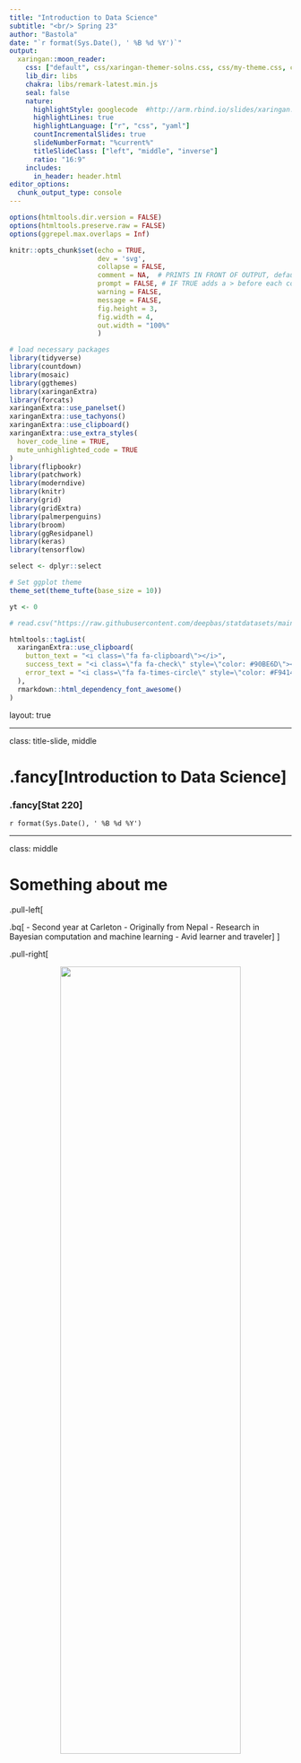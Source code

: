 ```yaml
---
title: "Introduction to Data Science"
subtitle: "<br/> Spring 23"
author: "Bastola"
date: "`r format(Sys.Date(), ' %B %d %Y')`"
output:
  xaringan::moon_reader:
    css: ["default", css/xaringan-themer-solns.css, css/my-theme.css, css/my-font.css]
    lib_dir: libs
    chakra: libs/remark-latest.min.js
    seal: false
    nature:
      highlightStyle: googlecode  #http://arm.rbind.io/slides/xaringan.html#77 # idea, magula
      highlightLines: true
      highlightLanguage: ["r", "css", "yaml"]
      countIncrementalSlides: true
      slideNumberFormat: "%current%"
      titleSlideClass: ["left", "middle", "inverse"]
      ratio: "16:9"
    includes:
      in_header: header.html
editor_options: 
  chunk_output_type: console
---
```


```r
options(htmltools.dir.version = FALSE)
options(htmltools.preserve.raw = FALSE)
options(ggrepel.max.overlaps = Inf)

knitr::opts_chunk$set(echo = TRUE, 
                      dev = 'svg',
                      collapse = FALSE, 
                      comment = NA,  # PRINTS IN FRONT OF OUTPUT, default is '##' which comments out output
                      prompt = FALSE, # IF TRUE adds a > before each code input
                      warning = FALSE, 
                      message = FALSE,
                      fig.height = 3, 
                      fig.width = 4,
                      out.width = "100%"
                      )

# load necessary packages
library(tidyverse)
library(countdown)
library(mosaic)
library(ggthemes)
library(xaringanExtra)
library(forcats)
xaringanExtra::use_panelset()
xaringanExtra::use_tachyons()
xaringanExtra::use_clipboard()
xaringanExtra::use_extra_styles(
  hover_code_line = TRUE,         
  mute_unhighlighted_code = TRUE  
)
library(flipbookr)
library(patchwork)
library(moderndive)
library(knitr)
library(grid)
library(gridExtra)
library(palmerpenguins)
library(broom)
library(ggResidpanel)
library(keras)
library(tensorflow)

select <- dplyr::select

# Set ggplot theme
theme_set(theme_tufte(base_size = 10))

yt <- 0

# read.csv("https://raw.githubusercontent.com/deepbas/statdatasets/main/agstrat.csv")

```


```r
htmltools::tagList(
  xaringanExtra::use_clipboard(
    button_text = "<i class=\"fa fa-clipboard\"></i>",
    success_text = "<i class=\"fa fa-check\" style=\"color: #90BE6D\"></i>",
    error_text = "<i class=\"fa fa-times-circle\" style=\"color: #F94144\"></i>"
  ),
  rmarkdown::html_dependency_font_awesome()
)
```


layout: true
  
---

class: title-slide, middle

# .fancy[Introduction to Data Science]

### .fancy[Stat 220]

`r format(Sys.Date(), ' %B %d %Y')`

---

class: middle

# Something about me

.pull-left[

.bq[
- Second year at Carleton
- Originally from Nepal
- Research in Bayesian computation and machine learning
- Avid learner and traveler
]
]

.pull-right[


<center>
<img src="images/austria.jpg" width="80%" height="60%"> <br>
<a>On top of Nordkette in Innsbruck, Austria</a>
</center>


]

---

class: middle

# What is data science?

.bql[
Data science is the application of **computational** and **statistical** techniques to gain insight into some problem in the real world
]

<!-- Data science is an exciting discipline that allows you to turn raw data into understanding, insight, and knowledge. -->

$$
\begin{align*}
\text{Data Science} &= \text{scientific inquiry } +\\
& \quad  \text{ data collection } +\\
& \quad  \text{ data processing } +\\
& \quad  \text{ visualization } +\\
& \quad  \text{ statistics } +\\
& \quad  \text{ machine learning } +\\
& \quad  \text{ communication }
\end{align*}
$$

---

background-image: url("images/ds-cycle.png")
background-position: center
background-size: 80%
class: clear

# Data Science in a nutshell

.footnote[ Image adapted from work of Joe Blitzstein, Hanspeter Pfister, and Hadley Wickham]

---

class: middle

## Stat 220: Introduction to Data Science

.out-t[Focus on the “soup to nuts” approach to problem solving]

.bql.font80[

- data wrangling

  + reshaping, cleaning, gathering
  
- learning from data

  + EDA tools
  + statistical learning methods

- communication

  + reproducibility
  + effective visualization
]


---

background-image: url("images/flexible.png")
background-position: center
background-size: 64%
class: clear

# Gendered language in professor reviews

.footnote[ Click [here](http://benschmidt.org/profGender/) to go to the app]


---


class: middle

# How to make friends and succeed in Data Science?

.bq.font90[
1. Actively follow along! RMarkdown (.Rmd) documents will be provided for you
each class

  - use these to take notes and run code “live” in class.
  
2. Ask questions! 

  - This is new for everyone, no question is a bad question.

3. When you don’t know if something will work, try it! 

  - experimentation is key in this class.
]

---

class: middle

# Tell me something about yourself!

.pull-left[
.bq[
- Your name?
- Gender Pronouns?
- Why are you interested in data science?
- Your favorite media personality?
]
]

.pull-right[

![](https://media.giphy.com/media/1QhkRAFtcjO90zNZFi/giphy.gif)


]


---

class: middle

# Class Pipelines

.font140.center[[https://stat220-spring23.netlify.app](https://stat220-spring23.netlify.app)]


.bql[

- Please bookmark this page: should be checked multiple times a day
- Most of the course information and schedule will be posted in [moodle](https://moodle.carleton.edu/course/view.php?id=41417)
- Use moodle for submitting class activity and seeing grades
- Use Github for homework and projects
]


---

class: middle

# Necessary skills to be mastered

.bq[
- programming with data
- statistical modeling
- domain knowledge
- communication
]

---

class: middle

# What will a typical day/week look like?

.bql[

Before class:
- Some reading/video to introduce some topics
- Work on homework/projects, come with questions

During class:
- Mini lectures
- Class activities 
]


---

class: middle

#  What you need to do next . ...

.bq[
- read the [Rstudio for Stat220](https://stat220-spring23.netlify.app/rstudio.html) page
- read the [GitHub for Stat220](https://stat220-spring23.netlify.app/github.html) page
- read the [Software for Stat220](https://stat220-spring23.netlify.app/software.html) page
]


---

class: middle


# R Vs Python for data science

.out-t.font80["R is written by statisticians, for statisticians," 
.right[Norm Matloff, Author of The Art of R Programmming, Prof. of Computer Science, UC Davis]]
<br>
.bqt.font90[
.brown[Advantages of R over Python]:
- Not so steep learning curve as Python
- R has many generic functions that are universal, e.g. `print()`, `plot()`, `summary()`
- R Comprehensive R Archive Network (CRAN) has many user-friendly packages
- R's basic `help()` and `example()` functions are much more informative than Python's counterparts
]

---

background-image: url("images/RStudio Anatomy.svg")
background-position: center
background-size: 96%
class: clear

.footnote[ Click [here](https://buzzrbeeline.blog/2018/07/04/rstudio-anatomy/) for source]

---

class: middle

## Using R Markdown for data science

.bq.font70[
- You will use R Markdown for all work in this class

- A Markdown (.Rmd) file contains

  + R code
  +  answers, description of results, report, etc.
  
- The Markdown file is knit to generate an output document

  + pdf, html, word
  + presentations (html, beamer pdf)
  + dashboards, interactive graphics (html)
  
- Markdown is designed for reproducibility!

- The slides I produce for this class are made using R Markdown’s [Xaringan](https://github.com/yihui/xaringan) presentation

]



---

class: middle


### Version Control using Git and GitHub

.pull-left-60[
.bq.font70[
- _User:_ A Github account for you (e.g., deepbas).
- _Organization:_ The Github account for one or more user (e.g., DataScienceFall22).
- _Repository:_ A folder within the organization that includes files dedicated to a project.
- _Local Github:_ Copies of Github files located your computer.
- _Remote Github:_ Github files located on the https://github.com website.
- _Clone:_ Process of making a local copy of a remote Github repository. 
- _Pull:_ Copy changes on the remote Github repository to your local Github repository.
- _Push:_ Save local changes to remote Github
]
]

.pull-right-40[

<center>
<img src="images/gitcycle.png" width="95%" height="100%"> <br>
<a>Git Cycle</a>
</center>

]

.footnote[Source: Click [here](http://ohi-science.org/data-science-training/)]

---

class: middle

# Using GitHub and Rstudio for data science


.bq.font90[
Rstudio lets you create git controlled projects
- create a GitHub repo
- make a Rstudio project using your cloned repo
- edit/create files (.rmd, .r, .csv, . . . )
- commit changes to your local computer using git
- push changes to the GitHub repo (online)
- pull changes made by others to your computer
]

---

class: action, middle

# <i class="fa fa-pencil-square-o" style="font-size:48px;color:purple">&nbsp;Group&nbsp;Activity&nbsp;`r (yt <- yt + 1)`</i>    


.pull-left-40[
![](https://media.giphy.com/media/RKApDdwsQ6jkwd6RNn/giphy.gif)
]
.pull-right-60[
<br>
.bq.font90[
- Work on the class-activity-1.Rmd file
- You can get the file either from [Github organization repo](https://github.com/DataScienceSpring23) or from [moodle](https://moodle.carleton.edu/course/view.php?id=41417)
- Ask me questions
- Submit your compiled .pdf file to moodle
]
]

`r countdown(minutes = 10, seconds = 00, top = 0 , color_background = "inherit", padding = "3px 4px", font_size = "2em")`


